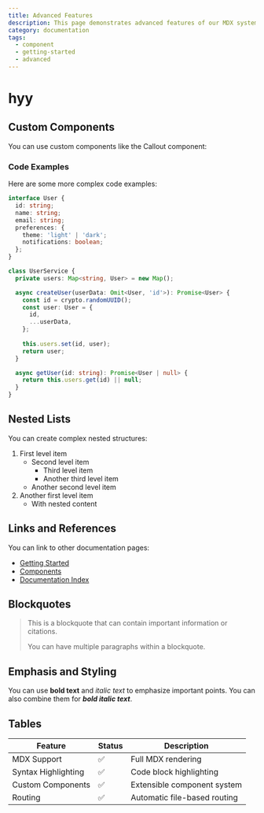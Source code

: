 ```yaml
---
title: Advanced Features
description: This page demonstrates advanced features of our MDX system.
category: documentation
tags:
  - component
  - getting-started
  - advanced
---
```


# hyy

## Custom Components

You can use custom components like the Callout component:

### Code Examples

Here are some more complex code examples:

```typescript
interface User {
  id: string;
  name: string;
  email: string;
  preferences: {
    theme: 'light' | 'dark';
    notifications: boolean;
  };
}

class UserService {
  private users: Map<string, User> = new Map();

  async createUser(userData: Omit<User, 'id'>): Promise<User> {
    const id = crypto.randomUUID();
    const user: User = {
      id,
      ...userData,
    };
    
    this.users.set(id, user);
    return user;
  }

  async getUser(id: string): Promise<User | null> {
    return this.users.get(id) || null;
  }
}
```

## Nested Lists

You can create complex nested structures:

1. First level item
   - Second level item
     - Third level item
     - Another third level item
   - Another second level item
2. Another first level item
   - With nested content

## Links and References

You can link to other documentation pages:
- [Getting Started](/docs/getting-started)
- [Components](/docs/components)
- [Documentation Index](/docs)

## Blockquotes

> This is a blockquote that can contain important information or citations.
> 
> You can have multiple paragraphs within a blockquote.

## Emphasis and Styling

You can use **bold text** and *italic text* to emphasize important points. You can also combine them for ***bold italic text***.

## Tables

| Feature | Status | Description |
|---------|--------|-------------|
| MDX Support | ✅ | Full MDX rendering |
| Syntax Highlighting | ✅ | Code block highlighting |
| Custom Components | ✅ | Extensible component system |
| Routing | ✅ | Automatic file-based routing | 